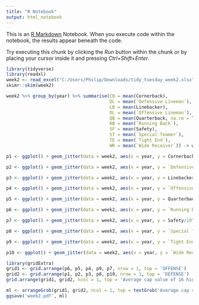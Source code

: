 ---
title: "R Notebook"
output: html_notebook
---

This is an [R Markdown](http://rmarkdown.rstudio.com) Notebook. When you execute code within the notebook, the results appear beneath the code. 

Try executing this chunk by clicking the *Run* button within the chunk or by placing your cursor inside it and pressing *Ctrl+Shift+Enter*. 

```{r}
library(tidyverse) 
library(readxl)
week2 <- read_excel("C:/Users/Philip/Downloads/tidy_tuesday_week2.xlsx")
skimr::skim(week2)
```

```{r}
week2 %>% group_by(year) %>% summarise(CB = mean(Cornerback), 
                                       DL = mean(`Defensive Lineman`), 
                                       LB = mean(Linebacker), 
                                       OL = mean(`Offensive Lineman`), 
                                       QB = mean(Quarterback, na.rm = TRUE), 
                                       RB = mean(`Running Back`), 
                                       SF = mean(Safety), 
                                       ST = mean(`Special Teamer`), 
                                       TE = mean(`Tight End`), 
                                       WR = mean(`Wide Receiver`)) -> week2group
```

```{r}
p1 <- ggplot() + geom_jitter(data = week2, aes(x = year, y = Cornerback/10^6, alpha = Cornerback)) + geom_line(data = week2group, aes(year, CB/10^6, group = 1), color = 'blue', size = 1) + scale_alpha(range = c(0.2, 0.1)) + theme_minimal() + theme(legend.position="none") + ylab(NULL) + xlab(NULL) + geom_text(aes(x = 2012, y = 22),label = 'CB', size = 5) + coord_cartesian(ylim = c(0,25)) + scale_x_continuous(breaks = c(2011, 2014, 2017), labels = c(paste0('\'', 11), paste0('\'', 14),paste0('\'', 17)))

p2 <- ggplot() + geom_jitter(data = week2, aes(x = year, y = `Defensive Lineman`/10^6, alpha = `Defensive Lineman`))+ geom_line(data = week2group, aes(year, DL/10^6, group = 1), color = 'blue', size = 1) + scale_alpha(range = c(0.2, 0.1)) + theme_minimal() + theme(legend.position="none") + ylab(NULL) + xlab(NULL) + geom_text(aes(x = 2012, y = 22),label = 'DL', size = 5) + coord_cartesian(ylim = c(0,25)) + scale_x_continuous(breaks = c(2011, 2014, 2017), labels = c(paste0('\'', 11), paste0('\'', 14),paste0('\'', 17)))

p3 <- ggplot() + geom_jitter(data = week2, aes(x = year, y = Linebacker/10^6, alpha = Linebacker))+ geom_line(data = week2group, aes(year, LB/10^6, group = 1), color = 'blue', size = 1) + scale_alpha(range = c(0.2, 0.1)) + theme_minimal() + theme(legend.position="none")+ ylab(NULL) + xlab(NULL)+ geom_text(aes(x = 2012, y = 22),label = 'LB', size = 5) + coord_cartesian(ylim = c(0,25)) + scale_x_continuous(breaks = c(2011, 2014, 2017), labels = c(paste0('\'', 11), paste0('\'', 14),paste0('\'', 17)))

p4 <- ggplot() + geom_jitter(data = week2, aes(x = year, y = `Offensive Lineman`/10^6, alpha = `Offensive Lineman`))+ geom_line(data = week2group, aes(year, OL/10^6, group = 1), color = 'blue', size = 1) + scale_alpha(range = c(0.2, 0.1)) + theme_minimal() +  theme(legend.position="none") + ylab(NULL) + xlab(NULL) + geom_text(aes(x = 2012, y = 22),label = 'OL', size = 5) + coord_cartesian(ylim = c(0,25))+ scale_x_continuous(breaks = c(2011, 2014, 2017), labels = c(paste0('\'', 11), paste0('\'', 14),paste0('\'', 17)))

p5 <- ggplot() + geom_jitter(data = week2, aes(x = year, y = Quarterback/10^6, alpha = Quarterback))+ geom_line(data = week2group, aes(year, QB/10^6, group = 1), color = 'blue', size = 1) + scale_alpha(range = c(0.2, 0.1)) + theme_minimal()+ theme(legend.position="none") + ylab(NULL) + xlab(NULL) + geom_text(aes(x = 2012, y = 22),label = 'QB', size = 5) + coord_cartesian(ylim = c(0,25)) + scale_x_continuous(breaks = c(2011, 2014, 2017), labels = c(paste0('\'', 11), paste0('\'', 14),paste0('\'', 17)))

p6 <- ggplot() + geom_jitter(data = week2, aes(x = year, y = `Running Back`/10^6, alpha = `Running Back`))+ geom_line(data = week2group, aes(year, RB/10^6, group = 1), color = 'blue', size = 1) + scale_alpha(range = c(0.2, 0.1)) + theme_minimal() + theme(legend.position="none") + ylab(NULL) + xlab(NULL) + geom_text(aes(x = 2012, y = 22),label = 'RB', size = 5) + coord_cartesian(ylim = c(0,25)) + scale_x_continuous(breaks = c(2011, 2014, 2017), labels = c(paste0('\'', 11), paste0('\'', 14),paste0('\'', 17)))

p7 <- ggplot() + geom_jitter(data = week2, aes(x = year, y = Safety/10^6, alpha = Safety))+ geom_line(data = week2group, aes(year, SF/10^6, group = 1), color = 'blue', size = 1) + scale_alpha(range = c(0.2, 0.1)) + theme_minimal()+ theme(legend.position="none") + ylab(NULL)+ xlab(NULL) + geom_text(aes(x = 2012, y = 22),label = 'SF', size = 5) + coord_cartesian(ylim = c(0,25)) + scale_x_continuous(breaks = c(2011, 2014, 2017), labels = c(paste0('\'', 11), paste0('\'', 14),paste0('\'', 17)))

p8 <- ggplot() + geom_jitter(data = week2, aes(x = year, y = `Special Teamer`/10^6, alpha = `Special Teamer`))+ geom_line(data = week2group, aes(year, ST/10^6, group = 1), color = 'blue', size = 1) + scale_alpha(range = c(0.2, 0.1)) + theme_minimal() + theme(legend.position="none")+ ylab(NULL) + xlab(NULL)+ geom_text(aes(x = 2012, y = 22),label = 'ST', size = 5) + coord_cartesian(ylim = c(0,25)) + scale_x_continuous(breaks = c(2011, 2014, 2017), labels = c(paste0('\'', 11), paste0('\'', 14),paste0('\'', 17)))

p9 <- ggplot() + geom_jitter(data = week2, aes(x = year, y = `Tight End`/10^6, alpha = `Tight End`))+ geom_line(data = week2group, aes(year, TE/10^6, group = 1), color = 'blue', size = 1) + scale_alpha(range = c(0.2, 0.1)) + theme_minimal()+ theme(legend.position="none")+ ylab(NULL)+ xlab(NULL) + geom_text(aes(x = 2012, y = 22),label = 'TE', size = 5) + coord_cartesian(ylim = c(0,25)) + scale_x_continuous(breaks = c(2011, 2014, 2017), labels = c(paste0('\'', 11), paste0('\'', 14),paste0('\'', 17)))

p10 <- ggplot() + geom_jitter(data = week2, aes(x = year, y = `Wide Receiver`/10^6, alpha = `Wide Receiver`))+ geom_line(data = week2group, aes(year, WR/10^6, group = 1), color = 'blue', size = 1) + scale_alpha(range = c(0.2, 0.1)) + theme_minimal() + theme(legend.position="none") + ylab(NULL) + xlab(NULL)+ geom_text(aes(x = 2012, y = 22),label = 'WR', size = 5) + coord_cartesian(ylim = c(0,25)) + scale_x_continuous(breaks = c(2011, 2014, 2017), labels = c(paste0('\'', 11), paste0('\'', 14),paste0('\'', 17)))

library(gridExtra)
grid1 <- grid.arrange(p6, p5, p4, p9, p7, nrow = 1, top = 'OFFENSE')
grid2 <- grid.arrange(p1, p2, p3, p8, p10, nrow = 1, top = 'DEFENSE')
grid.arrange(grid1, grid2, ncol = 1, top = 'Average cap value of 16 highest-paid players in each position')
```
```{r}
ml <- arrangeGrob(grid1, grid2, ncol = 1, top = textGrob('Average cap value of 16 highest-paid players in each position', x = 0, y = 0, just = 'left', gp = gpar(fontface = 'bold', fontsize = 15)))
ggsave('week2.pdf', ml)
```